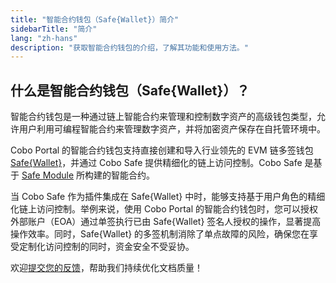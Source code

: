 ```yaml
---
title: "智能合约钱包（Safe{Wallet}）简介"
sidebarTitle: "简介"
lang: "zh-hans"
description: "获取智能合约钱包的介绍，了解其功能和使用方法。"
---
```


## 什么是智能合约钱包（Safe&#123;Wallet&#125;）？

智能合约钱包是一种通过链上智能合约来管理和控制数字资产的高级钱包类型，允许用户利用可编程智能合约来管理数字资产，并将加密资产保存在自托管环境中。

Cobo Portal 的智能合约钱包支持直接创建和导入行业领先的 EVM 链多签钱包 [Safe&#123;Wallet&#125;](https://safe.global/wallet)，并通过 Cobo Safe 提供精细化的链上访问控制。Cobo Safe 是基于 [Safe Module](https://docs.safe.global/advanced/smart-account-modules) 所构建的智能合约。

当 Cobo Safe 作为插件集成在 Safe&#123;Wallet&#125; 中时，能够支持基于用户角色的精细化链上访问控制。举例来说，使用 Cobo Portal 的智能合约钱包时，您可以授权外部账户（EOA）通过单签执行已由 Safe&#123;Wallet&#125; 签名人授权的操作，显著提高操作效率。同时，Safe&#123;Wallet&#125; 的多签机制消除了单点故障的风险，确保您在享受定制化访问控制的同时，资金安全不受妥协。

<Tip>欢迎[提交您的反馈](https://forms.zohopublic.com/cobo/form/DocumentFeedbackForm/formperma/QvLOhxJv1_JMsJ-1dleZ8Itb_7rzN-LtgvsDdxosoVI?referrername=manuals)，帮助我们持续优化文档质量！</Tip>